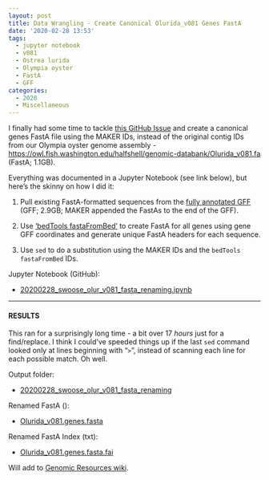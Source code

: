 ```yaml
---
layout: post
title: Data Wrangling - Create Canonical Olurida_v081 Genes FastA
date: '2020-02-28 13:53'
tags:
  - jupyter notebook
  - v081
  - Ostrea lurida
  - Olympia oyster
  - FastA
  - GFF
categories:
  - 2020
  - Miscellaneous
---
```

I finally had some time to tackle [this GitHub Issue](https://github.com/RobertsLab/resources/issues/835) and create a canonical genes FastA file using the MAKER IDs, instead of the original contig IDs from our Olympia oyster genome assembly - [https://owl.fish.washington.edu/halfshell/genomic-databank/Olurida_v081.fa](https://owl.fish.washington.edu/halfshell/genomic-databank/Olurida_v081.fa.fai) (FastA; 1.1GB).

Everything was documented in a Jupyter Notebook (see link below), but here's the skinny on how I did it:

1. Pull existing FastA-formatted sequences from the [fully annotated GFF](https://owl.fish.washington.edu/halfshell/genomic-databank/Olurida_v081_genome_snap02.all.renamed.putative_function.domain_added.gff) (GFF; 2.9GB; MAKER appended the FastAs to the end of the GFF).

2. Use ['bedTools fastaFromBed'](https://bedtools.readthedocs.io/en/latest/content/tools/getfasta.html) to create FastA for all genes using gene GFF coordinates and generate unique FastA headers for each sequence.

3. Use `sed` to do a substitution using the MAKER IDs and the `bedTools fastaFromBed` IDs.

Jupyter Notebook (GitHub):

- [20200228_swoose_olur_v081_fasta_renaming.ipynb](https://github.com/RobertsLab/code/blob/master/notebooks/sam/20200228_swoose_olur_v081_fasta_renaming.ipynb)

---

#### RESULTS

This ran for a surprisingly long time - a bit over 17 _hours_ just for a find/replace. I think I could've speeded things up if the last `sed` command looked only at lines beginning with "`>`", instead of scanning each line for each possible match. Oh well.

Output folder:

- [20200228_swoose_olur_v081_fasta_renaming](https://gannet.fish.washington.edu/Atumefaciens/20200228_swoose_olur_v081_fasta_renaming)

Renamed FastA ():

- [Olurida_v081.genes.fasta](https://gannet.fish.washington.edu/Atumefaciens/20200228_swoose_olur_v081_fasta_renaming/Olurida_v081.genes.fasta)

Renamed FastA Index (txt):

- [Olurida_v081.genes.fasta.fai](https://gannet.fish.washington.edu/Atumefaciens/20200228_swoose_olur_v081_fasta_renaming/Olurida_v081.genes.fasta.fai)


Will add to [Genomic Resources wiki](https://github.com/RobertsLab/resources/wiki/Genomic-Resources#ostrea-lurida).
